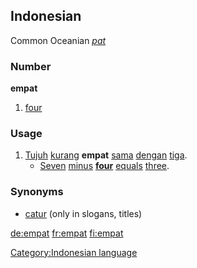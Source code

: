 ==Indonesian==
Common Oceanian ''[[pat]]''
===Number===
'''empat'''

# [[four]]

===Usage===
# [[tujuh|Tujuh]] [[kurang]] '''empat''' [[sama]] [[dengan]] [[tiga]].
#* [[seven|Seven]] [[minus]] '''[[four]]''' [[equal]]s [[three]].

===Synonyms===
* [[catur]] (only in slogans, titles)

[[Category:Indonesian language]]

[[de:empat]]
[[fr:empat]]
[[fi:empat]]